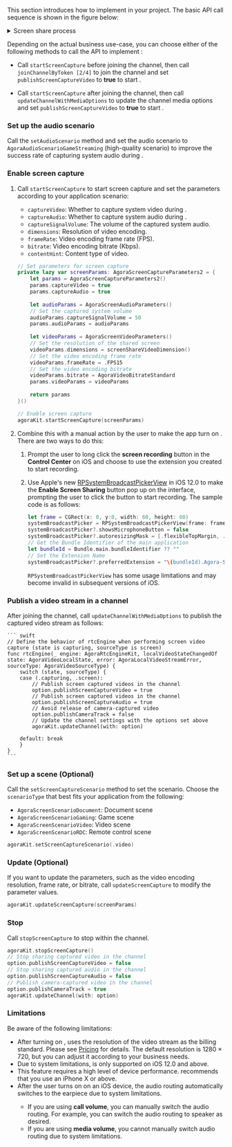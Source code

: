 <PlatformWrapper platform="ios">

This section introduces how to implement <Vg k="SCR_SHR" /> in your project. The basic API call sequence is shown in the figure below: 

<details>
<summary>Screen share process</summary>

![Screen Share Process](/images/video-sdk/screen-sharing-android-ios.svg)
</details>

Depending on the actual business use-case, you can choose either of the following methods to call the API to implement <Vg k="SCR_SHR" />:

- Call `startScreenCapture` before joining the channel, then call `joinChannelByToken [2/4]` to join the channel and set `publishScreenCaptureVideo` to **true** to start <Vg k="SCR_SHR" />.

- Call `startScreenCapture` after joining the channel, then call `updateChannelWithMediaOptions` to update the channel media options and set `publishScreenCaptureVideo` to **true** to start <Vg k="SCR_SHR" />.

### Set up the audio scenario

Call the `setAudioScenario` method and set the audio scenario to `AgoraAudioScenarioGameStreaming` (high-quality scenario) to improve the success rate of capturing system audio during <Vg k="SCR_SHR" />.

### Enable screen capture

1. Call `startScreenCapture` to start screen capture and set the parameters according to your application scenario:

    - `captureVideo`: Whether to capture system video during <Vg k="SCR_SHR" />.
    - `captureAudio`: Whether to capture system audio during <Vg k="SCR_SHR" />.
    - `captureSignalVolume`: The volume of the captured system audio.
    - `dimensions`: Resolution of video encoding.
    - `frameRate`: Video encoding frame rate (FPS).
    - `bitrate`: Video encoding bitrate (Kbps).
    - `contentHint`: Content type of <Vg k="SCR_SHR" /> video.

    ``` swift
    // Set parameters for screen capture
    private lazy var screenParams: AgoraScreenCaptureParameters2 = {
        let params = AgoraScreenCaptureParameters2()
        params.captureVideo = true
        params.captureAudio = true
        
        let audioParams = AgoraScreenAudioParameters()
        // Set the captured system volume
        audioParams.captureSignalVolume = 50
        params.audioParams = audioParams
        
        let videoParams = AgoraScreenVideoParameters()
        // Set the resolution of the shared screen
        videoParams.dimensions = screenShareVideoDimension()
        // Set the video encoding frame rate
        videoParams.frameRate = .FPS15
        // Set the video encoding bitrate
        videoParams.bitrate = AgoraVideoBitrateStandard
        params.videoParams = videoParams
        
        return params
    }()

    // Enable screen capture
    agoraKit.startScreenCapture(screenParams)
    ```

1. Combine this with a manual action by the user to make the app turn on <Vg k="SCR_SHR" />. There are two ways to do this:

    1. Prompt the user to long click the **screen recording** button in the **Control Center** on iOS and choose to use the extension you created to start recording.
    
    2. Use Apple's new [RPSystemBroadcastPickerView](https://developer.apple.com/documentation/replaykit/rpsystembroadcastpickerview) in iOS 12.0 to make the **Enable Screen Sharing** button pop up on the <Vpl k="CLIENT" /> interface, prompting the user to click the button to start recording. The sample code is as follows:

        ``` swift
        let frame = CGRect(x: 0, y:0, width: 60, height: 60)
        systemBroadcastPicker = RPSystemBroadcastPickerView(frame: frame)
        systemBroadcastPicker?.showsMicrophoneButton = false
        systemBroadcastPicker?.autoresizingMask = [.flexibleTopMargin, .flexibleRightMargin]
        // Get the Bundle Identifier of the main application
        let bundleId = Bundle.main.bundleIdentifier ?? ""
        // Set the Extension Name
        systemBroadcastPicker?.preferredExtension = "\(bundleId).Agora-ScreenShare-Extension"
        ```

        <Admonition type="caution" title="caution">`RPSystemBroadcastPickerView` has some usage limitations and may become invalid in subsequent versions of iOS. </Admonition>

### Publish a <Vg k="SCR_SHR" /> video stream in a channel

After joining the channel, call `updateChannelWithMediaOptions` to publish the captured <Vg k="SCR_SHR" /> video stream as follows:

    ``` swift
    // Define the behavior of rtcEngine when performing screen video capture (state is capturing, sourceType is screen)
    func rtcEngine(_ engine: AgoraRtcEngineKit, localVideoStateChangedOf state: AgoraVideoLocalState, error: AgoraLocalVideoStreamError, sourceType: AgoraVideoSourceType) {
        switch (state, sourceType) {
        case (.capturing, .screen):
            // Publish screen captured videos in the channel
            option.publishScreenCaptureVideo = true
            // Publish screen captured videos in the channel
            option.publishScreenCaptureAudio = true
            // Avoid release of camera-captured video
            option.publishCameraTrack = false
            // Update the channel settings with the options set above
            agoraKit.updateChannel(with: option)

        default: break
        }
    }
    ```

### Set up a <Vg k="SCR_SHR" /> scene (Optional)

Call the `setScreenCaptureScenario` method to set the <Vg k="SCR_SHR" /> scenario. Choose the `scenarioType` that best fits your application from the following:

- `AgoraScreenScenarioDocument`: Document scene
- `AgoraScreenScenarioGaming`: Game scene
- `AgoraScreenScenarioVideo`: Video scene
- `AgoraScreenScenarioRDC`: Remote control scene

``` swift
agoraKit.setScreenCaptureScenario(.video)
```

### Update <Vg k="SCR_SHR" /> (Optional)

If you want to update the <Vg k="SCR_SHR" /> parameters, such as the video encoding resolution, frame rate, or bitrate, call `updateScreenCapture` to modify the parameter values.

``` swift
agoraKit.updateScreenCapture(screenParams)
```

### Stop <Vg k="SCR_SHR" />

Call `stopScreenCapture` to stop <Vg k="SCR_SHR" /> within the channel. 

``` swift
agoraKit.stopScreenCapture()
// Stop sharing captured video in the channel
option.publishScreenCaptureVideo = false
// Stop sharing captured audio in the channel
option.publishScreenCaptureAudio = false
// Publish camera-captured video in the channel
option.publishCameraTrack = true
agoraKit.updateChannel(with: option)
```

### Limitations

Be aware of the following limitations:

- After turning on <Vg k="SCR_SHR" />, <Vg k="COMPANY" /> uses the resolution of the <Vg k="SCR_SHR" /> video stream as the billing standard. Please see [Pricing](../overview/pricing) for details. The default resolution is 1280 × 720, but you can adjust it according to your business needs.
- Due to system limitations, <Vg k="SCR_SHR" /> is only supported on iOS 12.0 and above.
- This feature requires a high level of device performance. <Vg k="COMPANY" /> recommends that you use an iPhone X or above.
- After the user turns on <Vg k="SCR_SHR" /> on an iOS device, the audio routing automatically switches to the earpiece due to system limitations.
    - If you are using **call volume**, you can manually switch the audio routing. For example, you can switch the audio routing to speaker as desired.
    - If you are using **media volume**, you cannot manually switch audio routing due to system limitations.

</PlatformWrapper>